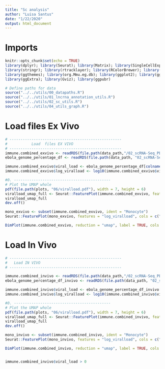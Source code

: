 ```yaml
---
title: "Sc analysis"
author: "Luisa Santus"
date: "1/22/2020"
output: html_document
---
```



# Imports 
```r
knitr::opts_chunk$set(echo = TRUE)
library(dplyr); library(Seurat); library(Matrix); library(SingleCellExperiment)
library(stringr); library(rtracklayer); library(RColorBrewer); library(scales)
library(ggthemes); library(org.Mmu.eg.db); library(ggplot2); library(ggvenn)
library(ggExtra); library(Gviz); library(ggpubr)

# Define paths for data
source("../../utils/00_datapaths.R")
source("../../utils/01_lncrna_annotation_utils.R")
source("../../utils/02_sc_utils.R")
source("../../utils/04_utils_graph.R")

```


# Load files Ex Vivo
```r
# ---------------------------------------------------
#           Load  files EX VIVO 
# ---------------------------------------------------
immune.combined_exvivo <- readRDS(file.path(data_path,"/02_scRNA-Seq_PBMCs/00_scRNA-Seq_exVivo_rhemac10/05_RObjects/03_prep/03_immune.combined.ready.rds"))
ebola_genome_percentage_df <- readRDS(file.path(data_path, "02_scRNA-Seq_PBMCs/00_scRNA-Seq_exVivo_rhemac10/05_RObjects/03_prep/df_viralpercentage.rds"))

immune.combined_exvivo$viral_load <- ebola_genome_percentage_df[colnames(immune.combined_exvivo),]$percentage_viral_reads
immune.combined_exvivo$log_viralload <- log10(immune.combined_exvivo$viral_load+1)

#0. --------------------------------------------
# Plot the UMAP whole
pdf(file.path(plots, "06/viralload.pdf"), width = 7, height = 6)
viralload_umap_full <- Seurat::FeaturePlot(immune.combined_exvivo, features = "log_viralload", cols = c("grey", "#9A0000"), pt.size = 0.1, order = T)+theme_void()+theme(text = element_text(size = 15), title = element_blank())
viralload_umap_full
dev.off()

mono_exvivo <- subset(immune.combined_exvivo, ident = "Monocyte")
Seurat::FeaturePlot(mono_exvivo, features = "log_viralload", cols = c("grey", "#9A0000"), pt.size = 0.4, order = T)+theme_void()+theme(text = element_text(size = 15), title = element_blank())

DimPlot(immune.combined_exvivo, reduction = "umap", label = TRUE, cols =c(rep("grey",3), "black"), pt.size = 0.1, label.size = 0)+theme_void()


```


# Load In Vivo
```r
# ---------------------------------------------------
#   Load IN VIVO 
# ---------------------------------------------------

immune.combined_invivo <- readRDS(file.path(data_path,"/02_scRNA-Seq_PBMCs/01_scRNA-Seq_inVivo_rhemac10/05_RObjects/03_prep/03_immune.combined.ready.rds"))
ebola_genome_percentage_df_invivo <- readRDS(file.path(data_path, "02_scRNA-Seq_PBMCs/01_scRNA-Seq_inVivo_rhemac10/05_RObjects/03_prep/df_viralpercentage.rds"))

immune.combined_invivo$viral_load <- ebola_genome_percentage_df_invivo[colnames(immune.combined_invivo),]$percentage_viral_reads
immune.combined_invivo$log_viralload <- log10(immune.combined_invivo$viral_load+1)

#0. --------------------------------------------
# Plot the UMAP whole
pdf(file.path(plots, "06/viralload.pdf"), width = 7, height = 6)
viralload_umap_full <- Seurat::FeaturePlot(immune.combined_invivo, features = "log_viralload", cols = c("grey", "#9A0000"), pt.size = 0.1, order = T)+theme_void()+theme(text = element_text(size = 15), title = element_blank())
viralload_umap_full
dev.off()

mono_invivo <- subset(immune.combined_invivo, ident = "Monocyte")
Seurat::FeaturePlot(mono_invivo, features = "log_viralload", cols = c("grey", "#9A0000"), pt.size = 0.8, order = T)+theme_void()+theme(text = element_text(size = 15), title = element_blank())

DimPlot(immune.combined_invivo, reduction = "umap", label = TRUE, cols =c(rep("grey",3), "black"), pt.size = 0.1, label.size = 0)+theme_void()


immune.combined_invivo$viral_load > 0 
```
